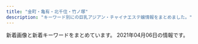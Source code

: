 ```yaml
---
title: "金町・亀有・北千住・竹ノ塚"
description: "キーワード別にの巨乳アジアン・チャイナエステ嬢情報をまとめました。"
---
```


新着画像と新着キーワードをまとめています。
2021年04月06日の情報です。

<DmmAffiliateIns />
<KeywordTable
  shops={
    [
    {
        "url": "http://ningyo-hime.com/",
        "station": "\u7dbe\u702c\u99c5\u6771\u53e3",
        "name": "\u4eba\u9b5a\u59eb",
        "img_links": [
            "http://ningyo-hime.com/images/mobile.jpg",
            "http://ningyo-hime.com/images/slider1/01.jpg",
            "http://ningyo-hime.com/uploadfiles/Image/campaignNingyoHimeCom.jpg",
            "http://ningyo-hime.com/staffPhoto/b20191003141511.jpg",
            "http://ningyo-hime.com/staffPhoto/s20201101082513.jpg",
            "http://ningyo-hime.com/staffPhoto/b20201230174356.jpg",
            "http://ningyo-hime.com/staffPhoto/b20200626161755.jpg",
            "http://ningyo-hime.com/staffPhoto/s20200630134438.jpg",
            "http://ningyo-hime.com/images/slider1/03.jpg",
            "http://ningyo-hime.com/images/gallery1.png",
            "http://ningyo-hime.com/staffPhoto/b20200905132814.jpg",
            "http://ningyo-hime.com/js/sliderLine/slide_prev.png",
            "http://ningyo-hime.com/staffPhoto/s20200905132814.jpg",
            "http://ningyo-hime.com/staffPhoto/s20200707192550.jpg",
            "http://ningyo-hime.com/staffPhoto/s20200626161755.jpg",
            "http://ningyo-hime.com/staffPhoto/b20201212104914.jpg",
            "http://ningyo-hime.com/staffPhoto/b20201212112712.jpg",
            "http://ningyo-hime.com/staffPhoto/s20201230174356.jpg",
            "http://ningyo-hime.com/staffPhoto/s20201212104914.jpg",
            "http://ningyo-hime.com/images/returnBtn.png",
            "http://ningyo-hime.com/staffPhoto/s20191003141511.jpg",
            "http://ningyo-hime.com/js/sliderLine/slide_next.png",
            "http://ningyo-hime.com/staffPhoto/s20201212112712.jpg",
            "http://ningyo-hime.com/staffPhoto/b20200630134438.jpg",
            "http://ningyo-hime.com/staffPhoto/b20201101082513.jpg",
            "http://ningyo-hime.com/staffPhoto/b20200707192550.jpg"
        ],
        "keywords": {
            "C": 2,
            "D": 5,
            "84": 1
        }
    },
    {
        "img_links": [
            "http://www.kenyoku.work/images/1.jpg",
            "http://www.kenyoku.work/images/2.jpg",
            "http://www.kenyoku.work/images/s1.png",
            "http://www.kenyoku.work/img/hana1.jpg",
            "http://www.kenyoku.work/images/head.jpg",
            "http://www.kenyoku.work/images/staff_t.jpg",
            "http://www.kenyoku.work/images/3.jpg",
            "http://www.kenyoku.work/img/miki1.jpg",
            "http://www.kenyoku.work/images/news.jpg",
            "http://www.kenyoku.work/images/info.png",
            "http://www.kenyoku.work/images/4.jpg",
            "http://www.kenyoku.work/images/interior_t.jpg",
            "http://www.kenyoku.work/img/risa1.jpg",
            "http://www.kenyoku.work/images/b1.jpg",
            "http://www.kenyoku.work/images/mobile.jpg",
            "http://www.kenyoku.work/images/int1.png",
            "http://www.kenyoku.work/images/sys.jpg",
            "http://www.kenyoku.work/images/b2.jpg",
            "http://www.kenyoku.work/img/ami1.jpg",
            "http://www.kenyoku.work/images/int2.png"
        ],
        "keywords": {},
        "station": "JR\u91d1\u753a\u99c5\u5317\u53e3",
        "name": "\u5065\u6b32",
        "url": "http://www.kenyoku.work/"
    },
    {
        "img_links": [
            "http://aroma-heal.com/img/cam.jpg",
            "http://aroma-heal.com/staff/mimi/01.jpg",
            "http://aroma-heal.com/img/sys4.png",
            "http://aroma-heal.com/img/botton.jpg",
            "http://aroma-heal.com/img/sys1.png",
            "http://aroma-heal.com/img/t-r.jpg",
            "http://aroma-heal.com/img/info.jpg",
            "http://aroma-heal.com/img/tel.jpg",
            "http://aroma-heal.com/img/t-s.jpg",
            "http://aroma-heal.com/img/sys3.png",
            "http://aroma-heal.com/img/t-t.jpg",
            "http://aroma-heal.com/img/tit.jpg",
            "http://aroma-heal.com/img/pic.jpg",
            "http://aroma-heal.com/img/sys2.png",
            "http://aroma-heal.com/img/paypay.png",
            "http://aroma-heal.com/img/add.jpg",
            "http://aroma-heal.com/staff/yuki/01.jpg",
            "http://aroma-heal.com/img/adrs.jpg",
            "http://aroma-heal.com/img/t-o.jpg",
            "http://aroma-heal.com/staff/aoi/01.jpg",
            "http://aroma-heal.com/img/pc.jpg",
            "http://aroma-heal.com/img/sysetc.png",
            "http://aroma-heal.com/img/t-a.jpg"
        ],
        "keywords": {},
        "name": "\u7f8e\u5802",
        "url": "http://aroma-heal.com/",
        "station": "JR\u5317\u5343\u4f4f\u99c5\u6771\u53e3"
    },
    {
        "keywords": {
            "88": 4,
            "E": 4,
            "87": 4,
            "C": 15,
            "85": 8,
            "86": 6,
            "D": 14,
            "F": 4
        },
        "url": "http://www.yurikago-massage.work/",
        "station": "JR\u91d1\u753a\u99c5\u5317\u53e3",
        "img_links": [
            "http://www.yurikago-massage.work/img/st7.jpg",
            "http://www.yurikago-massage.work/img/fla-1.jpg",
            "http://www.yurikago-massage.work/img/sta8.jpg",
            "http://www.yurikago-massage.work/img/fla-2.jpg",
            "http://www.yurikago-massage.work/img/sta12.jpg",
            "http://www.yurikago-massage.work/img/botton.jpg",
            "http://www.yurikago-massage.work/img/sta13.jpg",
            "http://www.yurikago-massage.work/img/sta11.jpg",
            "http://www.yurikago-massage.work/img/st6.jpg",
            "http://www.yurikago-massage.work/img/st13.jpg",
            "http://www.yurikago-massage.work/img/mo.png",
            "http://www.yurikago-massage.work/img/sta6.jpg",
            "http://www.yurikago-massage.work/img/nos.jpg",
            "http://www.yurikago-massage.work/img/sta9.jpg",
            "http://www.yurikago-massage.work/img/st8.jpg",
            "http://www.yurikago-massage.work/img/st9.jpg",
            "http://www.yurikago-massage.work/img/st09.jpg",
            "http://www.yurikago-massage.work/img/st11.jpg",
            "http://www.yurikago-massage.work/img/st10.jpg",
            "http://www.yurikago-massage.work/img/sta10.jpg",
            "http://www.yurikago-massage.work/img/st12.jpg",
            "http://www.yurikago-massage.work/img/sta7.jpg"
        ],
        "name": "\u3086\u308a\u304b\u3054"
    },
    {
        "img_links": [
            "http://iris.este.work/2/uploadimg/1607661251.jpg",
            "http://iris.este.work/news.jpg",
            "http://iris.este.work/staff_t.jpg",
            "http://iris.este.work/2/uploadimg/1597806778.jpg",
            "http://iris.este.work/2/uploadimg/1591787978.jpg",
            "http://iris.este.work/2/uploadimg/1587527299.jpg",
            "http://iris.este.work/2/uploadimg/1604372331.jpg",
            "http://iris.este.work/head.jpg",
            "http://iris.este.work/sys1.jpg",
            "http://iris.este.work/s1.png",
            "http://iris.este.work/2/uploadimg/1610606666.jpg",
            "http://iris.este.work/2/uploadimg/1610606533.jpg",
            "http://iris.este.work/2/uploadimg/1597642441.jpeg",
            "http://iris.este.work/2/uploadimg/1615527059.jpeg",
            "http://iris.este.work/sys2.jpg",
            "http://iris.este.work/2/uploadimg/1587527512.jpg",
            "http://iris.este.work/int1.png"
        ],
        "url": "http://iris.este.work/",
        "keywords": {
            "E": 2,
            "C": 2,
            "87": 1,
            "90": 1,
            "85": 3,
            "86": 3,
            "D": 4,
            "84": 1,
            "83": 1
        },
        "name": "IRIS \uff5e\u30a2\u30a4\u30ea\u30b9\uff5e",
        "station": "JR\u5317\u5343\u4f4f\u99c5\u6771\u53e3"
    },
    {
        "url": "https://renren.tyo.cm/",
        "keywords": {
            "C": 2,
            "86": 1,
            "E": 3,
            "88": 3,
            "85": 1,
            "87": 1,
            "F": 1
        },
        "img_links": [
            "https://renren.tyo.cm/images/end.png",
            "https://renren.tyo.cm/images/acc1.jpg",
            "https://renren.tyo.cm/images/acc3.jpg",
            "https://renren.tyo.cm/images/sp_top.png",
            "https://renren.tyo.cm/images/link_nav03.jpg",
            "https://renren.tyo.cm/images/link_nav04.jpg",
            "https://renren.tyo.cm/photos/sites/41/2021/03/2021031009153663.jpg",
            "https://renren.tyo.cm/images/link_nav02.jpg",
            "https://renren.tyo.cm/images/acc2.jpg",
            "https://renren.tyo.cm/images/top.png",
            "https://renren.tyo.cm/images/side_mobile.jpg",
            "https://renren.tyo.cm/images/tit_link.png",
            "https://renren.tyo.cm/photos/sites/41/2021/03/202103100916154.jpg",
            "https://renren.tyo.cm/images/tit_new.png",
            "https://renren.tyo.cm/images/acc4.jpg",
            "https://renren.tyo.cm/images/staff02.png",
            "https://renren.tyo.cm/images/side_tel.jpg",
            "https://renren.tyo.cm/photos/sites/41/2021/03/2021031009163856.jpg",
            "https://renren.tyo.cm/images/link_nav01.jpg",
            "https://renren.tyo.cm/photos/sites/41/2021/03/2021031104590881.jpg",
            "https://renren.tyo.cm/images/link_nav06.jpg",
            "https://renren.tyo.cm/images/acc6.jpg",
            "https://renren.tyo.cm/images/acc5.jpg",
            "https://renren.tyo.cm/images/tit_pick.png",
            "https://renren.tyo.cm/photos/sites/41/2021/03/202103100916490.jpg",
            "https://renren.tyo.cm/images/staff01.png",
            "https://renren.tyo.cm/photos/sites/41/2021/03/2021031009191523.jpg",
            "https://renren.tyo.cm/images/link_nav05.jpg"
        ],
        "station": "JR\u4e80\u6709\u99c5\u5357\u53e3",
        "name": "Aroma RenRen"
    },
    {
        "url": "https://lush.jpn.vin/",
        "station": "JR\u91d1\u753a\u99c5\u5317\u53e3",
        "keywords": {
            "90": 8,
            "89": 8,
            "D": 24,
            "87": 8,
            "85": 8,
            "86": 16,
            "C": 14,
            "88": 8
        },
        "img_links": [
            "https://lush.jpn.vin/photos/sites/6/2020/12/2020121402082025.jpg",
            "https://lush.jpn.vin/photos/sites/6/2021/01/2021011906135643.jpg",
            "https://lush.jpn.vin/photos/sites/6/2020/12/2020121402091934.jpg",
            "https://lush.jpn.vin/images/bg_comend.jpg",
            "https://lush.jpn.vin/images/tit_pick.jpg",
            "https://lush.jpn.vin/images/side_mobile.png",
            "https://lush.jpn.vin/photos/sites/6/2020/12/202012140206371.jpg",
            "https://lush.jpn.vin/photos/sites/6/2020/12/2020121402072787.jpg",
            "https://lush.jpn.vin/photos/sites/6/2021/02/2021021804400223.jpg",
            "https://lush.jpn.vin/images/end.jpg",
            "https://lush.jpn.vin/images/girl.png",
            "https://lush.jpn.vin/images/border-bottom.png",
            "https://lush.jpn.vin/images/room1.jpg",
            "https://lush.jpn.vin/images/tit_staff.jpg",
            "https://lush.jpn.vin/images/room3.jpg",
            "https://lush.jpn.vin/images/rb.png",
            "https://lush.jpn.vin/photos/sites/6/2021/01/2021012905303514.jpg",
            "https://lush.jpn.vin/images/lb.png",
            "https://lush.jpn.vin/images/room2.jpg",
            "https://lush.jpn.vin/images/tit_news.png",
            "https://lush.jpn.vin/images/room4.jpg",
            "https://lush.jpn.vin/images/top.png"
        ],
        "name": "\u30e9\u30c3\u30b7\u30e5"
    },
    {
        "keywords": {
            "85": 48,
            "84": 12,
            "86": 48,
            "87": 12,
            "D": 120
        },
        "url": "http://urara.tyo.cm/",
        "img_links": [
            "http://urara.tyo.cm/images/link_nav05.png",
            "http://urara.tyo.cm/images/slider01.png",
            "http://urara.tyo.cm/photos/sites/5/2020/07/2020072904152438.jpg",
            "http://urara.tyo.cm/images/link_nav01.png",
            "http://urara.tyo.cm/images/tit_staff01.png",
            "http://urara.tyo.cm/images/tit_info01.png",
            "http://urara.tyo.cm/images/link_nav04.png",
            "http://urara.tyo.cm/photos/sites/5/2020/08/2020082101302071.jpg",
            "http://urara.tyo.cm/images/link_nav06.png",
            "http://urara.tyo.cm/images/top.png",
            "http://urara.tyo.cm/photos/sites/5/2020/09/2020091508111353.jpg",
            "http://urara.tyo.cm/photos/sites/5/2020/07/2020072904152474.jpg",
            "http://urara.tyo.cm/photos/sites/5/2020/07/2020072904152581.jpg",
            "http://urara.tyo.cm/images/link_nav02.png",
            "http://urara.tyo.cm/photos/sites/5/2021/03/2021032608104729.jpg",
            "http://urara.tyo.cm/photos/sites/5/2020/07/2020072904152344.jpg",
            "http://urara.tyo.cm/images/tit_staff02.png",
            "http://urara.tyo.cm/photos/sites/5/2020/11/2020112706272440.jpg",
            "http://urara.tyo.cm/images/slider03.png",
            "http://urara.tyo.cm/images/pagetop.png",
            "http://urara.tyo.cm/photos/sites/5/2021/02/2021021804210413.jpg",
            "http://urara.tyo.cm/photos/sites/5/2020/10/2020101305325670.jpg",
            "http://urara.tyo.cm/images/slider02.png",
            "http://urara.tyo.cm/images/ico02.png",
            "http://urara.tyo.cm/images/link_nav03.png",
            "http://urara.tyo.cm/images/tit_info02.png",
            "http://urara.tyo.cm/images/bg_infotit.png"
        ],
        "name": "\u9e97",
        "station": "JR\u91d1\u753a\u99c5\u5317\u53e3"
    },
    {
        "station": "\u7af9\u30ce\u585a\u99c5\u6771\u53e3",
        "img_links": [
            "http://esthe-aroma.xyz/images/link.png",
            "http://esthe-aroma.xyz/images/cg01.jpg",
            "http://esthe-aroma.xyz/images/acc1.jpg",
            "http://esthe-aroma.xyz/images/acc.jpg",
            "http://esthe-aroma.xyz/images/esthe3.jpg",
            "http://esthe-aroma.xyz/images/main1.jpg",
            "http://esthe-aroma.xyz/images/home.png",
            "http://esthe-aroma.xyz/images/blog_002.png",
            "http://esthe-aroma.xyz/images/esthe2.jpg",
            "http://esthe-aroma.xyz/images/home_002.png",
            "http://esthe-aroma.xyz/images/main-sp.jpg",
            "http://esthe-aroma.xyz/images/friend.png",
            "http://esthe-aroma.xyz/images/cg02.jpg",
            "http://esthe-aroma.xyz/images/gallery.png",
            "http://esthe-aroma.xyz/images/clear.png",
            "http://esthe-aroma.xyz/images/esthe1.jpg",
            "http://esthe-aroma.xyz/images/staff.png",
            "http://esthe-aroma.xyz/images/info.png",
            "http://esthe-aroma.xyz/images/header3.png"
        ],
        "keywords": {
            "86": 3,
            "87": 3
        },
        "url": "http://esthe-aroma.xyz/",
        "name": "\u5927\u5bb6\u65cf"
    },
    {
        "keywords": {},
        "img_links": [
            "https://image.jimcdn.com/app/cms/image/transf/dimension=1080x1024:format=jpg/path/s491738307dab8ed0/image/i0ab0a1b77accb1c7/version/1616305682/image.jpg",
            "https://image.jimcdn.com/app/cms/image/transf/dimension=1080x1024:format=jpg/path/s491738307dab8ed0/image/i8114f4be25f79eef/version/1617353476/image.jpg",
            "https://image.jimcdn.com/app/cms/image/transf/dimension=1080x1024:format=jpg/path/s491738307dab8ed0/image/ie54739bfe4411825/version/1617353438/image.jpg",
            "https://image.jimcdn.com/app/cms/image/transf/none/path/s491738307dab8ed0/image/iba7a970dbc047ea1/version/1615546334/image.jpg",
            "https://image.jimcdn.com/app/cms/image/transf/none/path/s491738307dab8ed0/image/i5806f8c0fbbca598/version/1417614009/image.jpg"
        ],
        "station": "\u5800\u5207\u83d6\u84b2\u5712\u99c5",
        "name": "\u541b\u5b89",
        "url": "https://kungangm.jimdofree.com/"
    },
    {
        "url": "https://bright.xyz.mn/",
        "keywords": {
            "92": 20,
            "86": 20,
            "G": 22,
            "83": 20,
            "H": 20,
            "F": 40,
            "88": 80,
            "D": 64,
            "89": 20,
            "87": 40,
            "E": 64
        },
        "name": "Plaisir\u30fb\u30d7\u30ec\u30b8\u30fc\u30eb",
        "station": "JR\u4e80\u6709\u99c5\u5357\u53e3",
        "img_links": [
            "https://bright.xyz.mn/photos/sites/10/2020/01/2020010607464468-308x411.jpg",
            "https://bright.xyz.mn/images/staff_bj3.jpg",
            "https://bright.xyz.mn/photos/sites/10/2020/11/2020110507362248.jpg",
            "https://bright.xyz.mn/photos/sites/10/2020/07/2020072612030016.jpg",
            "https://bright.xyz.mn/photos/sites/10/2020/01/2020010607464468.jpg",
            "https://bright.xyz.mn/images/s_therapist.jpg",
            "https://bright.xyz.mn/images/line.png",
            "https://bright.xyz.mn/photos/sites/10/2021/02/2021020306534154.jpg",
            "https://bright.xyz.mn/images/top.png",
            "https://bright.xyz.mn/images/news_bj3.jpg",
            "https://bright.xyz.mn/photos/sites/10/2020/11/2020112603202074.jpg",
            "https://bright.xyz.mn/images/end.png",
            "https://bright.xyz.mn/images/s_pick.png",
            "https://bright.xyz.mn/photos/sites/10/2020/08/2020081003373252.jpg",
            "https://bright.xyz.mn/images/mobile.jpg",
            "https://bright.xyz.mn/photos/sites/10/2020/02/2020022201512671.jpg",
            "https://bright.xyz.mn/photos/sites/10/2021/02/2021020306534154-308x411.jpg",
            "https://bright.xyz.mn/images/1.jpg",
            "https://bright.xyz.mn/photos/sites/10/2020/11/2020112603202074-308x411.jpg",
            "https://bright.xyz.mn/images/s_link.jpg",
            "https://bright.xyz.mn/photos/sites/10/2021/03/2021031707474096.jpg",
            "https://bright.xyz.mn/images/s_news.jpg",
            "https://bright.xyz.mn/photos/sites/10/2021/02/2021021807083143.jpg",
            "https://bright.xyz.mn/images/s_face.jpg",
            "https://bright.xyz.mn/photos/sites/10/2020/08/2020081003373131.jpg",
            "https://bright.xyz.mn/photos/sites/10/2020/07/2020072611535558.jpg",
            "https://bright.xyz.mn/photos/sites/10/2021/03/2021031707474096-308x411.jpg",
            "https://bright.xyz.mn/images/new.jpg",
            "https://bright.xyz.mn/photos/sites/10/2020/07/202007261153576.jpg",
            "https://bright.xyz.mn/images/2.jpg",
            "https://bright.xyz.mn/photos/sites/10/2020/02/2020022201512635.jpg",
            "https://bright.xyz.mn/photos/sites/10/2020/02/2020022201512635-308x411.jpg"
        ]
    },
    {
        "img_links": [
            "http://kokoroan.jps.cm/photos/sites/31/2021/03/2021032515025450.jpg",
            "http://kokoroan.jps.cm/images/room4.jpg",
            "http://kokoroan.jps.cm/images/service_line.jpg",
            "http://kokoroan.jps.cm/images/room1.jpg",
            "http://kokoroan.jps.cm/images/room3.jpg",
            "http://kokoroan.jps.cm/images/ser5.jpg",
            "http://kokoroan.jps.cm/images/bj3.jpg",
            "http://kokoroan.jps.cm/photos/sites/31/2021/03/2021032316410890.jpg",
            "http://kokoroan.jps.cm/photos/sites/31/2021/03/2021032316250143.jpg",
            "http://kokoroan.jps.cm/photos/sites/31/2021/03/2021032515024847.jpg",
            "http://kokoroan.jps.cm/images/staff_line.jpg",
            "http://kokoroan.jps.cm/images/girl-z2.jpg",
            "http://kokoroan.jps.cm/photos/sites/31/2021/03/2021032316245970.jpg",
            "http://kokoroan.jps.cm/images/mobile2.jpg",
            "http://kokoroan.jps.cm/images/top.jpg",
            "http://kokoroan.jps.cm/images/mobile.jpg",
            "http://kokoroan.jps.cm/images/ser2.jpg",
            "http://kokoroan.jps.cm/images/end.jpg",
            "http://kokoroan.jps.cm/images/ser3.jpg",
            "http://kokoroan.jps.cm/photos/sites/31/2021/03/2021032316250291.jpg",
            "http://kokoroan.jps.cm/images/ser4.jpg",
            "http://kokoroan.jps.cm/images/room2.jpg",
            "http://kokoroan.jps.cm/images/ser1.jpg",
            "http://kokoroan.jps.cm/images/girl-z1.jpg"
        ],
        "name": "\u5922\u306e\u5bb6",
        "station": "\u7af9\u30ce\u585a\u99c5\u6771\u53e3",
        "keywords": {
            "D": 3,
            "87": 1,
            "86": 2,
            "C": 11
        },
        "url": "http://kokoroan.jps.cm/"
    },
    {
        "url": "http://www.hi-msg.com/tulip/",
        "name": "Tulip\uff5e\u30c1\u30e5\u30fc\u30ea\u30c3\u30d7",
        "station": "JR\u5357\u5343\u4f4f\u99c5\u5357\u53e3",
        "keywords": {},
        "img_links": []
    },
    {
        "name": "\u7652\u3057\u306e\u5bb6",
        "station": "JR\u4e80\u6709\u99c5\u5317\u53e3",
        "url": "http://www.maria0228.com/",
        "keywords": {},
        "img_links": [
            "http://www.maria0228.com/img/1.jpg",
            "http://www.maria0228.com/img/aya.jpg",
            "http://www.maria0228.com/img/mina.jpg",
            "http://www.maria0228.com/img/yuri.jpg",
            "http://www.maria0228.com/img/erika.jpg",
            "http://www.maria0228.com/img/7.jpg",
            "http://www.maria0228.com/img/2.jpg",
            "http://www.maria0228.com/img/4.jpg",
            "http://www.maria0228.com/img/danni.jpg",
            "http://www.maria0228.com/img/ayumi.jpg",
            "http://www.maria0228.com/img/nana.jpg",
            "http://www.maria0228.com/img/3.jpg",
            "http://www.maria0228.com/img/6.jpg",
            "http://www.maria0228.com/img/5.jpg"
        ]
    },
    {
        "url": "http://bananokoi.ies.bz/",
        "station": "\u7dbe\u702c\u99c5\u6771\u53e3",
        "img_links": [],
        "name": "\u82b1\u306e\u604b",
        "keywords": {}
    },
    {
        "station": "\u7dbe\u702c\u99c5\u6771\u53e3",
        "keywords": {
            "C": 9,
            "D": 9,
            "\u80f8": 1,
            "E": 9,
            "88": 9,
            "90": 18,
            "85": 18,
            "83": 9
        },
        "name": "\u6fc0\u5b89\u5929\u4f7f",
        "url": "http://starrysky.esnavi.work/",
        "img_links": [
            "http://starrysky.esnavi.work/1-1PZ515095RN.jpg",
            "http://starrysky.esnavi.work/2/uploadimg/1574764277.jpg",
            "http://starrysky.esnavi.work/2/uploadimg/1609136908.jpeg",
            "http://starrysky.esnavi.work/iDl2toJilLq62VX.png",
            "https://pwchp.com/images_editor/124/images/1559717095-146381_2.jpg",
            "http://starrysky.esnavi.work/2/uploadimg/1609136727.jpeg",
            "http://starrysky.esnavi.work/2/uploadimg/1565558725.jpg",
            "http://starrysky.esnavi.work/2/uploadimg/1596225793.jpg",
            "https://century.pwchp.com/images/vis_theptframe.png",
            "http://starrysky.esnavi.work/vis_theptframe.png",
            "http://starrysky.esnavi.work/2/uploadimg/1617615141.jpeg"
        ]
    },
    {
        "name": "\u7e01",
        "station": "\u897f\u65b0\u4e95\u99c5\u897f\u53e3",
        "url": "http://rakuen.ies.fun/",
        "keywords": {
            "85": 5,
            "83": 5,
            "\u80f8": 2,
            "C": 5,
            "D": 15,
            "86": 10
        },
        "img_links": [
            "http://rakuen.ies.fun/images/s_staff.png",
            "http://rakuen.ies.fun/images/room1.jpg",
            "http://rakuen.ies.fun/images/s_link.png",
            "http://rakuen.ies.fun/images/info.jpg",
            "http://rakuen.ies.fun/photos/sites/40/2021/04/202104020311230.jpg",
            "http://rakuen.ies.fun/images/s3.jpg",
            "http://rakuen.ies.fun/images/room2.jpg",
            "http://rakuen.ies.fun/images/room4.jpg",
            "http://rakuen.ies.fun/images/info2.jpg",
            "http://rakuen.ies.fun/images/room3.jpg",
            "http://rakuen.ies.fun/photos/sites/40/2021/04/2021040203112138.jpg",
            "http://rakuen.ies.fun/images/s_news.jpg",
            "http://rakuen.ies.fun/photos/sites/40/2021/04/2021040203112298.jpg",
            "http://rakuen.ies.fun/photos/sites/40/2021/04/2021040203112232.jpg",
            "http://rakuen.ies.fun/images/mobile.jpg",
            "http://rakuen.ies.fun/images/tel.jpg"
        ]
    },
    {
        "img_links": [
            "http://youfirstesthe.com/upload/girl/img02/img1_0015.jpg",
            "http://youfirstesthe.com/upload/board/img_1616074420.jpg",
            "http://youfirstesthe.com/upload/girl/img03/img1_0019.jpg",
            "http://youfirstesthe.com/upload/girl/img02/img1_0016.jpg",
            "http://youfirstesthe.com/images/common/tel.png",
            "http://youfirstesthe.com/upload/girl/img02/img1_0020.jpg",
            "http://youfirstesthe.com/upload/girl/img03/img5_0008.jpg",
            "http://youfirstesthe.com/upload/girl/img03/img1_0014.jpg",
            "http://youfirstesthe.com/upload/board/img_1558501433.jpg",
            "http://youfirstesthe.com/images/top/news.png",
            "http://youfirstesthe.com/upload/girl/img02/img1_0007.jpg",
            "http://youfirstesthe.com/upload/girl/img02/img1_0014.jpg",
            "http://youfirstesthe.com/images/top/ranking02.png",
            "http://youfirstesthe.com/upload/girl/img03/img2_0008.jpg",
            "http://youfirstesthe.com/images/top/pickup_box.png",
            "http://youfirstesthe.com/upload/girl/img03/img1_0008.jpg",
            "http://youfirstesthe.com/upload/girl/img03/img4_0008.jpg",
            "http://youfirstesthe.com/upload/board/img_1600470945.jpg",
            "http://youfirstesthe.com/upload/girl/img02/img1_0026.jpg",
            "http://youfirstesthe.com/upload/girl/img02/img1_0021.jpg",
            "http://youfirstesthe.com/upload/girl/img03/img1_0026.jpg",
            "http://youfirstesthe.com/upload/girl/img02/img1_0029.jpg",
            "http://youfirstesthe.com/upload/girl/img03/img2_0019.jpg",
            "http://youfirstesthe.com/upload/girl/img03/img1_0003.jpg",
            "http://youfirstesthe.com/upload/girl/img03/img1_0016.jpg",
            "http://youfirstesthe.com/upload/girl/img03/img1_0015.jpg",
            "http://youfirstesthe.com/images/top/list_btn.png",
            "http://youfirstesthe.com/images/common/main_txt_corona.jpg",
            "http://youfirstesthe.com/upload/girl/img03/img2_0003.jpg",
            "http://youfirstesthe.com/upload/board/img_1555924960.jpg",
            "http://youfirstesthe.com/upload/girl/img03/img4_0007.jpg",
            "http://youfirstesthe.com/upload/board/img_1601452249.jpg",
            "http://youfirstesthe.com/upload/girl/img02/img1_0027.jpg",
            "http://youfirstesthe.com/upload/girl/img03/img1_0029.jpg",
            "http://youfirstesthe.com/upload/girl/img03/img1_0027.jpg",
            "http://youfirstesthe.com/upload/girl/img02/img1_0028.jpg",
            "http://youfirstesthe.com/upload/girl/img03/img3_0008.jpg",
            "http://youfirstesthe.com/upload/girl/img03/img1_0020.jpg",
            "http://youfirstesthe.com/images/top/ranking03.png",
            "http://youfirstesthe.com/images/top/ranking01.png",
            "http://youfirstesthe.com/upload/girl/img03/img2_0007.jpg",
            "http://youfirstesthe.com/upload/girl/img03/img2_0014.jpg",
            "http://youfirstesthe.com/upload/girl/img02/img1_0008.jpg",
            "http://youfirstesthe.com/upload/girl/img03/img1_0007.jpg",
            "http://youfirstesthe.com/upload/girl/img03/img2_0029.jpg",
            "http://youfirstesthe.com/upload/girl/img02/img1_0019.jpg",
            "http://youfirstesthe.com/upload/girl/img03/img3_0007.jpg",
            "http://youfirstesthe.com/upload/girl/img03/img3_0020.jpg",
            "http://youfirstesthe.com/upload/girl/img03/img1_0004.jpg",
            "http://youfirstesthe.com/upload/girl/img02/img1_0004.jpg",
            "http://youfirstesthe.com/upload/girl/img03/img1_0021.jpg",
            "http://youfirstesthe.com/upload/girl/img03/img1_0028.jpg",
            "http://youfirstesthe.com/upload/girl/img02/img1_0003.jpg",
            "http://youfirstesthe.com/upload/girl/img03/img3_0003.jpg",
            "http://youfirstesthe.com/upload/girl/img03/img2_0016.jpg",
            "http://youfirstesthe.com/upload/girl/img03/img2_0028.jpg",
            "http://youfirstesthe.com/upload/girl/img03/img2_0020.jpg",
            "http://youfirstesthe.com/upload/board/img_1616074473.jpg"
        ],
        "station": "\u7dbe\u702c\u99c5\u6771\u53e3",
        "url": "http://youfirstesthe.com/",
        "keywords": {
            "\u30bb\u30af\u30b7\u30fc": 5,
            "G": 5
        },
        "name": "You First*\u30e6\u30fc\u30d5\u30a1\u30fc\u30b9\u30c8"
    },
    {
        "keywords": {},
        "url": "http://e-luxury.work/",
        "name": "Angel",
        "station": "\u7dbe\u702c\u99c5\u897f\u53e3",
        "img_links": [
            "http://e-luxury.work/images/news.jpg",
            "http://e-luxury.work/images/sys.jpg",
            "http://e-luxury.work/images/b1.jpg",
            "http://e-luxury.work/img/eri1.jpg",
            "http://e-luxury.work/images/int2.jpg",
            "http://e-luxury.work/img/mina1.jpg",
            "http://e-luxury.work/images/5.jpg",
            "http://e-luxury.work/img/kayo2.jpg",
            "http://e-luxury.work/images/7.jpg",
            "http://e-luxury.work/images/mobile.jpg",
            "http://e-luxury.work/images/interior_t.jpg",
            "http://e-luxury.work/images/3.jpg",
            "http://e-luxury.work/images/staff_t.jpg",
            "http://e-luxury.work/images/ta.jpg",
            "http://e-luxury.work/img/mimi1.jpg",
            "http://e-luxury.work/img/minami1.jpg",
            "http://e-luxury.work/images/1.jpg",
            "http://e-luxury.work/images/2.jpg",
            "http://e-luxury.work/img/yuki1.jpg",
            "http://e-luxury.work/img/kayo1.jpg",
            "http://e-luxury.work/images/tt.jpg",
            "http://e-luxury.work/images/6.jpg",
            "http://e-luxury.work/images/tel.jpg",
            "http://e-luxury.work/images/int1.jpg",
            "http://e-luxury.work/images/head.jpg",
            "http://e-luxury.work/images/4.jpg",
            "http://e-luxury.work/img/momoka1.jpg"
        ]
    },
    {
        "url": "https://2020-es.com/",
        "station": "JR\u4e80\u6709\u99c5\u5317\u53e3",
        "img_links": [
            "https://2020-es.com/img/menu/1_off.png",
            "https://2020-es.com/img/menu/3_off.png",
            "https://2020-es.com/img/menu/6_off.png",
            "https://2020-es.com/img/course/1.png",
            "https://2020-es.com/img/menu/2_off.png",
            "https://2020-es.com/img/course/3.png",
            "https://2020-es.com/img/fmenu/4_off.png",
            "https://2020-es.com/img/google_button.png",
            "https://2020-es.com/uploaded/girlinfo/6/G1_6_1.jpg",
            "https://2020-es.com/img/fmenu/1_off.png",
            "https://2020-es.com/img/fmenu/2_off.png",
            "https://2020-es.com/img/menu/4_off.png",
            "https://2020-es.com/img/photo_button.png",
            "https://2020-es.com/uploaded/girlinfo/7/G1_7_1.jpg",
            "https://2020-es.com/img/menu/5_off.png",
            "https://2020-es.com/img/course/4.png",
            "https://2020-es.com/img/fmenu/call_off.png",
            "https://2020-es.com/img/fmenu/3_off.png",
            "https://2020-es.com/img/course/2.png"
        ],
        "name": "2020",
        "keywords": {}
    },
    {
        "station": "JR\u91d1\u753a\u99c5\u5317\u53e3",
        "name": "Sakura",
        "keywords": {
            "D": 18,
            "88": 4,
            "86": 14
        },
        "url": "http://esthe-aroma.biz/",
        "img_links": [
            "http://esthe-aroma.biz/img/no.png",
            "http://esthe-aroma.biz/img/cg09.jpg",
            "http://esthe-aroma.biz/img/cg03.jpg",
            "http://esthe-aroma.biz/img/acct.jpg",
            "http://esthe-aroma.biz/img/m03.jpg",
            "http://esthe-aroma.biz/img/m01.jpg",
            "http://esthe-aroma.biz/img/stal.jpg",
            "http://esthe-aroma.biz/img/cg011.jpg",
            "http://esthe-aroma.biz/img/cg021.jpg",
            "http://esthe-aroma.biz/img/m03a.jpg",
            "http://esthe-aroma.biz/img/m02a.jpg",
            "http://esthe-aroma.biz/img/cg02.jpg",
            "http://esthe-aroma.biz/img/top.jpg",
            "http://esthe-aroma.biz/img/tr02.jpg",
            "http://esthe-aroma.biz/img/cg06.jpg",
            "http://esthe-aroma.biz/img/syst.jpg",
            "http://esthe-aroma.biz/img/m01a.jpg",
            "http://esthe-aroma.biz/img/m04.jpg",
            "http://esthe-aroma.biz/img/cg07.jpg",
            "http://esthe-aroma.biz/img/fla03.jpg",
            "http://esthe-aroma.biz/img/cg081.jpg",
            "http://esthe-aroma.biz/img/m06.jpg",
            "http://esthe-aroma.biz/img/cg01.jpg",
            "http://esthe-aroma.biz/img/cg08.jpg",
            "http://esthe-aroma.biz/img/ff.jpg",
            "http://esthe-aroma.biz/img/m02.jpg",
            "http://esthe-aroma.biz/img/m05.jpg",
            "http://esthe-aroma.biz/img/m05a.jpg",
            "http://esthe-aroma.biz/img/fla01.jpg",
            "http://esthe-aroma.biz/img/cg05.jpg",
            "http://esthe-aroma.biz/img/fla02.jpg",
            "http://esthe-aroma.biz/img/cg10.jpg",
            "http://esthe-aroma.biz/img/tr01.jpg",
            "http://esthe-aroma.biz/img/cg101.jpg"
        ]
    },
    {
        "url": "http://www.relax-miyabi.com/",
        "keywords": {
            "D": 6,
            "86": 3,
            "88": 3
        },
        "img_links": [
            "http://www.relax-miyabi.com/img/top-h5R2.jpg",
            "http://www.relax-miyabi.com/files/014.jpg",
            "http://www.relax-miyabi.com/img/top-h5R.jpg",
            "http://www.relax-miyabi.com/img/slider/2.jpg",
            "http://www.relax-miyabi.com/img/slider/3.jpg",
            "http://www.relax-miyabi.com/img/icon_tel.png",
            "http://www.relax-miyabi.com/files/019-03.jpg",
            "http://www.relax-miyabi.com/img/glo_01_off.jpg",
            "http://www.relax-miyabi.com/img/top-course_off.jpg",
            "http://www.relax-miyabi.com/files/014-02.jpg",
            "http://www.relax-miyabi.com/img/glo_04_off.jpg",
            "http://www.relax-miyabi.com/img/bnr-01_off.jpg",
            "http://www.relax-miyabi.com/img/top-course2_off.jpg",
            "http://www.relax-miyabi.com/img/glo_06_off.jpg",
            "http://www.relax-miyabi.com/img/bnr-02_off.jpg",
            "http://www.relax-miyabi.com/img/footer-top_off.jpg",
            "http://www.relax-miyabi.com/files/014-03.jpg",
            "http://www.relax-miyabi.com/files/019-02.jpg",
            "http://www.relax-miyabi.com/img/h4-top.jpg",
            "http://www.relax-miyabi.com/img/glo_05_off.jpg",
            "http://www.relax-miyabi.com/img/slider/1.jpg",
            "http://www.relax-miyabi.com/img/glo_02_off.jpg",
            "http://www.relax-miyabi.com/img/glo_03_off.jpg",
            "http://www.relax-miyabi.com/files/019.jpg"
        ],
        "station": "\u4e94\u53cd\u91ce\u99c5",
        "name": "\u96c5"
    },
    {
        "station": "JR\u4e80\u6709\u99c5\u5317\u53e3",
        "keywords": {},
        "url": "http://manzoku666.ests.jp/",
        "img_links": [],
        "name": "\u6e80\u8db3\u5ea6666"
    },
    {
        "station": "JR\u4e80\u6709\u99c5\u5317\u53e3",
        "url": "http://massage-esthe.red/",
        "name": "BODY RESORT",
        "keywords": {
            "C": 2,
            "D": 20,
            "86": 32
        },
        "img_links": [
            "http://massage-esthe.red/images/staff_images/st1.jpg",
            "http://massage-esthe.red/images/an_4_01.jpg",
            "http://massage-esthe.red/images/slider/slide2.png",
            "http://massage-esthe.red/images/fbb.jpg",
            "http://massage-esthe.red/images/staff_images/sta5.jpg",
            "http://massage-esthe.red/images/staff_images/st6.jpg",
            "http://massage-esthe.red/images/slider/slide4.png",
            "http://massage-esthe.red/images/slider/slide2s.png",
            "http://massage-esthe.red/images/an_2_01.jpg",
            "http://massage-esthe.red/images/staff_images/sta9.jpg",
            "http://massage-esthe.red/images/no.png",
            "http://massage-esthe.red/images/index-2.jpg",
            "http://massage-esthe.red/images/staff_images/sta7.jpg",
            "http://massage-esthe.red/images/line.jpg",
            "http://massage-esthe.red/images/an_3_01.jpg",
            "http://massage-esthe.red/images/an_5_01.jpg",
            "http://massage-esthe.red/images/slider/slide1s.png",
            "http://massage-esthe.red/images/staff_images/st9.jpg",
            "http://massage-esthe.red/images/index-1.jpg",
            "http://massage-esthe.red/images/staff_images/st5.jpg",
            "http://massage-esthe.red/images/staff_images/st2.jpg",
            "http://massage-esthe.red/images/an_1_01.jpg",
            "http://massage-esthe.red/images/an_4_02.jpg",
            "http://massage-esthe.red/images/slider/slide1.png",
            "http://massage-esthe.red/images/r6.jpg",
            "http://massage-esthe.red/images/an_6_02.jpg",
            "http://massage-esthe.red/images/staff_images/sta4.jpg",
            "http://massage-esthe.red/images/an_3_02.jpg",
            "http://massage-esthe.red/images/staff_images/sta6.jpg",
            "http://massage-esthe.red/images/r5.jpg",
            "http://massage-esthe.red/images/slider/slide3s.png",
            "http://massage-esthe.red/images/qr.jpg",
            "http://massage-esthe.red/images/an_6_01.jpg",
            "http://massage-esthe.red/images/staff_images/sta3.jpg",
            "http://massage-esthe.red/images/staff_images/st4.jpg",
            "http://massage-esthe.red/images/slider/slide5s.png",
            "http://massage-esthe.red/images/staff_images/sta2.jpg",
            "http://massage-esthe.red/images/r3.jpg",
            "http://massage-esthe.red/images/staff_images/sl.png",
            "http://massage-esthe.red/images/r4.jpg",
            "http://massage-esthe.red/images/staff_images/sta1.jpg",
            "http://massage-esthe.red/images/e.jpg",
            "http://massage-esthe.red/images/r7.jpg",
            "http://massage-esthe.red/images/an_2_02.jpg",
            "http://massage-esthe.red/images/staff_images/st3.jpg",
            "http://massage-esthe.red/images/an_5_02.jpg",
            "http://massage-esthe.red/images/an_1_02.jpg",
            "http://massage-esthe.red/images/slider/slide4s.png",
            "http://massage-esthe.red/images/r2.jpg",
            "http://massage-esthe.red/images/staff_images/st7.jpg",
            "http://massage-esthe.red/images/line1.jpg",
            "http://massage-esthe.red/images/slider/slide3.png",
            "http://massage-esthe.red/images/slider/slide5.png"
        ]
    },
    {
        "img_links": [
            "https://moon-love.info/images/slider1/02.jpg",
            "https://moon-love.info/uploadfiles/Image/image.png",
            "https://moon-love.info/staffPhoto/s20200711151214.jpg",
            "https://moon-love.info/images/noImg.jpg",
            "https://moon-love.info/images/mobile.jpg",
            "https://moon-love.info/images/returnBtn.png",
            "https://moon-love.info/js/sliderLine/slide_prev.png",
            "https://moon-love.info/staffPhoto/b20200711151214.jpg",
            "https://moon-love.info/staffPhoto/s20200527170611.jpg",
            "https://moon-love.info/images/slider1/03.jpg",
            "https://moon-love.info/uploadfiles/images/campaignIyasiHealCom.jpg",
            "https://moon-love.info/images/gallery1.png",
            "https://moon-love.info/staffPhoto/b20200527170611.jpg",
            "https://moon-love.info/images/slider1/01.jpg",
            "https://moon-love.info/js/sliderLine/slide_next.png"
        ],
        "name": "\u6cc9\u30fb\u3044\u305a\u307f",
        "url": "https://moon-love.info/",
        "keywords": {
            "D": 1,
            "E": 2
        },
        "station": "\u5317\u5343\u4f4f\u99c5\u6771\u53e3"
    },
    {
        "station": "\u7dbe\u702c\u99c5\u897f\u53e3",
        "img_links": [
            "http://spring02.est888.com/css/staff/staff03.png",
            "http://spring02.est888.com/css/nav/nav-006.png",
            "http://spring02.est888.com/css/top04.png",
            "http://spring02.est888.com/css/staff/staff01-b.png",
            "http://spring02.est888.com/css/osusume01.png",
            "http://spring02.est888.com/css/nav/nav-005.png",
            "http://spring02.est888.com/css/staff/staff11-a.png",
            "http://spring02.est888.com/css/nav/nav-001.png",
            "http://spring02.est888.com/css/staff/staff010.png",
            "http://spring02.est888.com/css/staff/staff04-a.png",
            "http://spring02.est888.com/css/staff/staff09-a.png",
            "http://spring02.est888.com/css/staff/staff11-b.png",
            "http://spring02.est888.com/css/staff/staff12-a.png",
            "http://spring02.est888.com/css/staff/staff04-b.png",
            "http://spring02.est888.com/css/top02-left.png",
            "http://spring02.est888.com/css/staff/staff09-b.png",
            "http://spring02.est888.com/css/staff/staff01.png",
            "http://spring02.est888.com/css/staff/staff04.png",
            "http://spring02.est888.com/css/staff/staff12.png",
            "http://spring02.est888.com/css/staff/staff12-b.png",
            "http://spring02.est888.com/css/staff/staff005-b.png",
            "http://spring02.est888.com/css/nav/nav-003.png",
            "http://spring02.est888.com/css/staff/staff09.png",
            "http://spring02.est888.com/css/staff/staff010-b.png",
            "http://spring02.est888.com/css/staff/staff11.png",
            "http://spring02.est888.com/css/staff/staff005-a.png",
            "http://spring02.est888.com/css/staff/staff0008.png",
            "http://spring02.est888.com/css/nav/nav-004.png",
            "http://spring02.est888.com/css/top01.png",
            "http://spring02.est888.com/css/staff/staff010-a.png",
            "http://spring02.est888.com/css/staff/staff008-b.png",
            "http://spring02.est888.com/css/staff/staff005.png",
            "http://spring02.est888.com/css/staff/staff03-a.png",
            "http://spring02.est888.com/css/staff/staff003-b.png",
            "http://spring02.est888.com/css/nav/nav-002.png",
            "http://spring02.est888.com/css/tel.png",
            "http://spring02.est888.com/css/staff/staff01-a.png",
            "http://spring02.est888.com/css/top003.png"
        ],
        "url": "http://spring02.est888.com/",
        "name": "Spring-\u30b9\u30d7\u30ea\u30f3\u30b0-",
        "keywords": {
            "C": 4,
            "85": 3,
            "91": 1,
            "90": 3,
            "E": 2,
            "89": 1,
            "84": 1,
            "G": 1
        }
    },
    {
        "name": "\u604b\u4eba\u697d\u5712",
        "keywords": {
            "D": 3,
            "86": 2,
            "E": 2,
            "89": 1,
            "87": 2
        },
        "url": "http://koi.rankuens.com/",
        "img_links": [
            "http://koi.rankuens.com/css/staff/staff00005.jpg",
            "http://koi.rankuens.com/css/top005.jpg",
            "http://koi.rankuens.com/css/top-001.jpg",
            "http://koi.rankuens.com/css/nav/nav03.jpg",
            "http://koi.rankuens.com/css/nav/nav05.jpg",
            "http://koi.rankuens.com/css/head03.jpg",
            "http://koi.rankuens.com/css/nav/nav02.jpg",
            "http://koi.rankuens.com/css/top004.jpg",
            "http://koi.rankuens.com/css/left.jpg",
            "http://koi.rankuens.com/css/nav/nav01.jpg",
            "http://koi.rankuens.com/css/staff/staff09.jpg",
            "http://koi.rankuens.com/css/staff/staff10.jpg",
            "http://koi.rankuens.com/css/staff/staff00006.jpg",
            "http://koi.rankuens.com/css/nav/nav04.jpg",
            "http://koi.rankuens.com/css/nav/nav06.jpg",
            "http://koi.rankuens.com/css/right.jpg",
            "http://koi.rankuens.com/css/staff/staff08.jpg"
        ],
        "station": "JR\u4e80\u6709\u99c5\u5357\u53e3"
    },
    {
        "url": "http://raku.est888.com/",
        "keywords": {
            "C": 2,
            "89": 1,
            "87": 2,
            "D": 1
        },
        "img_links": [
            "http://raku.est888.com/css/osusume01.jpg",
            "http://raku.est888.com/css/nav/nav-003.jpg",
            "http://raku.est888.com/css/staff/staff01-a.png",
            "http://raku.est888.com/css/tel.png",
            "http://raku.est888.com/css/nav/nav-006.jpg",
            "http://raku.est888.com/css/staff/staff002-a.png",
            "http://raku.est888.com/css/nav/nav-004.jpg",
            "http://raku.est888.com/css/top02-left.png",
            "http://raku.est888.com/css/nav/nav-001.jpg",
            "http://raku.est888.com/css/01.jpg",
            "http://raku.est888.com/css/staff/staff0001-a.png",
            "http://raku.est888.com/css/nav/nav-002.jpg",
            "http://raku.est888.com/css/nav/nav-005.jpg"
        ],
        "name": "\u697d",
        "station": "JR\u91d1\u753a\u99c5\u5317\u53e3"
    },
    {
        "station": "JR\u91d1\u753a\u99c5\u5317\u53e3",
        "keywords": {
            "90": 5,
            "82": 5,
            "D": 10,
            "85": 5,
            "F": 5,
            "87": 5,
            "C": 16
        },
        "url": "http://iyasinobara.oks.bz/",
        "img_links": [
            "http://iyasinobara.oks.bz/photos/sites/36/2021/03/2021030303232197.jpg",
            "http://iyasinobara.oks.bz/images/room1.jpg",
            "http://iyasinobara.oks.bz/photos/sites/36/2019/12/2019121401184994.jpg",
            "http://iyasinobara.oks.bz/images/s_staff.jpg",
            "http://iyasinobara.oks.bz/images/room3.jpg",
            "http://iyasinobara.oks.bz/images/room2.jpg",
            "http://iyasinobara.oks.bz/images/s_shedule.jpg",
            "http://iyasinobara.oks.bz/images/top.jpg",
            "http://iyasinobara.oks.bz/photos/sites/36/2020/02/2020021401252254.jpg",
            "http://iyasinobara.oks.bz/images/s_news.jpg",
            "http://iyasinobara.oks.bz/images/room4.jpg",
            "http://iyasinobara.oks.bz/photos/sites/36/2020/11/2020112101523963.jpg",
            "http://iyasinobara.oks.bz/images/mobile.jpg"
        ],
        "name": "\u7652\u3057\u306e\u8594\u8587"
    },
    {
        "url": "http://angela.esjp.xyz/",
        "name": "Angela \u30a2\u30f3\u30b8\u30a7\u30e9",
        "keywords": {},
        "img_links": [
            "http://angela.esjp.xyz/images/pickup_line.png",
            "http://angela.esjp.xyz/girl/2.jpg",
            "http://angela.esjp.xyz/images/roomimg/photo01.jpg",
            "http://angela.esjp.xyz/girl/5.jpg",
            "http://angela.esjp.xyz/images/topbg.jpg",
            "http://angela.esjp.xyz/images/mobile_bg.png",
            "http://angela.esjp.xyz/girl/1.jpg",
            "http://angela.esjp.xyz/girl/3.jpg",
            "http://angela.esjp.xyz/images/tel_footer.png",
            "http://angela.esjp.xyz/images/nophotos.jpg",
            "http://angela.esjp.xyz/images/newsbg.png",
            "http://angela.esjp.xyz/girl/6.jpg",
            "http://angela.esjp.xyz/girl/4.jpg",
            "http://angela.esjp.xyz/images/roomimg/photo02.jpg",
            "http://angela.esjp.xyz/images/staff_bg.png"
        ],
        "station": "\u7dbe\u702c\u99c5\u6771\u53e3"
    },
    {
        "station": "JR\u4e80\u6709\u99c5\u5317\u53e3",
        "img_links": [],
        "keywords": {},
        "url": "http://kenkohouse.com/",
        "name": "\u5065\u5eb7\u30cf\u30a6\u30b9"
    },
    {
        "keywords": {
            "D": 2,
            "86": 1,
            "85": 2,
            "C": 1,
            "E": 2
        },
        "name": "\u685c",
        "station": "JR\u4e80\u6709\u99c5\u5317\u53e3",
        "img_links": [
            "https://besteste.com/images/slider1/03.jpg",
            "https://besteste.com/staffPhoto/b20201104202235.jpg",
            "https://besteste.com/staffPhoto/s20201104202637.jpg",
            "https://besteste.com/staffPhoto/s20210206174200.jpg",
            "https://besteste.com/staffPhoto/b20201104201732.jpg",
            "https://besteste.com/js/sliderLine/slide_next.png",
            "https://besteste.com/staffPhoto/b20201104202024.jpg",
            "https://besteste.com/staffPhoto/b20201104202509.jpg",
            "https://besteste.com/staffPhoto/s20210206174033.jpg",
            "https://besteste.com/staffPhoto/s20210206174605.jpg",
            "https://besteste.com/images/returnBtn.png",
            "https://besteste.com/staffPhoto/s20201104202024.jpg",
            "https://besteste.com/staffPhoto/s20201104202122.jpg",
            "https://besteste.com/staffPhoto/s20201104202740.jpg",
            "https://besteste.com/staffPhoto/b20210206174200.jpg",
            "https://besteste.com/staffPhoto/b20210206174033.jpg",
            "https://besteste.com/staffPhoto/s20201104201732.jpg",
            "https://besteste.com/staffPhoto/s20201104202235.jpg",
            "https://besteste.com/staffPhoto/b20201104202122.jpg",
            "https://besteste.com/staffPhoto/b20201104202637.jpg",
            "https://besteste.com/staffPhoto/s20201104202559.jpg",
            "https://besteste.com/staffPhoto/b20210206174605.jpg",
            "https://besteste.com/staffPhoto/b20201223163111.jpg",
            "https://besteste.com/staffPhoto/b20201104202740.jpg",
            "https://besteste.com/images/slider1/01.jpg",
            "https://besteste.com/js/sliderLine/slide_prev.png",
            "https://besteste.com/staffPhoto/s20201104202509.jpg",
            "https://besteste.com/staffPhoto/s20210206174329.jpg",
            "https://besteste.com/staffPhoto/b20201104202356.jpg",
            "https://besteste.com/images/mobile.jpg",
            "https://besteste.com/staffPhoto/s20210206174451.jpg",
            "https://besteste.com/staffPhoto/s20201104202356.jpg",
            "https://besteste.com/staffPhoto/b20210206174329.jpg",
            "https://besteste.com/staffPhoto/b20201104202559.jpg",
            "https://besteste.com/staffPhoto/b20210206174451.jpg",
            "https://besteste.com/staffPhoto/s20201223163111.jpg"
        ],
        "url": "https://besteste.com/"
    },
    {
        "keywords": {
            "E": 69,
            "85": 23,
            "86": 48,
            "87": 92,
            "D": 117,
            "83": 23,
            "C": 46,
            "88": 23,
            "80": 23
        },
        "station": "\u7af9\u30ce\u585a\u99c5\u6771\u53e3",
        "name": "\u5b89\u5a1c\u30fb\u30a2\u30f3\u30ca",
        "img_links": [
            "https://anna.iest.info/photos/sites/32/2020/09/2020092310180247.jpg",
            "https://anna.iest.info/images/side_link02.png",
            "https://anna.iest.info/images/09.jpg",
            "https://anna.iest.info/images/room3.jpg",
            "https://anna.iest.info/photos/sites/32/2020/09/2020092310104790.jpg",
            "https://anna.iest.info/photos/sites/32/2020/10/2020102309073277.jpg",
            "https://anna.iest.info/photos/sites/32/2020/09/2020092310084345.jpg",
            "https://anna.iest.info/photos/sites/32/2021/03/202103090634171.jpg",
            "https://anna.iest.info/photos/sites/32/2020/11/2020110204554291.jpg",
            "https://anna.iest.info/images/room1.jpg",
            "https://anna.iest.info/images/room4.jpg",
            "https://anna.iest.info/photos/sites/32/2021/01/2021012102543828.jpg",
            "https://anna.iest.info/images/side_link03.png",
            "https://anna.iest.info/photos/sites/32/2020/09/2020092310053060.jpg",
            "https://anna.iest.info/photos/sites/32/2021/03/2021030906341691.jpg",
            "https://anna.iest.info/images/05.jpg",
            "https://anna.iest.info/images/sp_top.jpg",
            "https://anna.iest.info/photos/sites/32/2021/01/202101230226466.jpg",
            "https://anna.iest.info/photos/sites/32/2020/09/2020092404431618.jpg",
            "https://anna.iest.info/photos/sites/32/2021/01/2021012102544587.jpg",
            "https://anna.iest.info/photos/sites/32/2020/09/2020092310230663.jpg",
            "https://anna.iest.info/photos/sites/32/2020/09/2020092310095442.jpg",
            "https://anna.iest.info/photos/sites/32/2020/09/2020092310053021.jpg",
            "https://anna.iest.info/photos/sites/32/2021/01/2021012302265121.jpg",
            "https://anna.iest.info/images/room2.jpg",
            "https://anna.iest.info/images/top.png",
            "https://anna.iest.info/photos/sites/32/2020/12/2020122407252653.jpg"
        ],
        "url": "https://anna.iest.info/"
    },
    {
        "img_links": [
            "http://esthe-massage.pink/sp/images/cg7.jpg",
            "http://esthe-massage.pink/images/pick.jpg",
            "http://esthe-massage.pink/images/line.jpg",
            "http://esthe-massage.pink/images/mobile1.jpg",
            "http://esthe-massage.pink/images/news.jpg",
            "http://esthe-massage.pink/images/top.png",
            "http://esthe-massage.pink/images/cg7.jpg",
            "http://esthe-massage.pink/sp/images/cg3.jpg",
            "http://esthe-massage.pink/images/end3.png",
            "http://esthe-massage.pink/sp/images/cg9.jpg",
            "http://esthe-massage.pink/images/cg1.jpg",
            "http://esthe-massage.pink/images/compaign.jpg",
            "http://esthe-massage.pink/images/cg2.jpg",
            "http://esthe-massage.pink/images/mobile.jpg",
            "http://esthe-massage.pink/sp/images/teline.png",
            "http://esthe-massage.pink/sp/images/cg2.jpg",
            "http://esthe-massage.pink/sp/images/top-img01.png",
            "http://esthe-massage.pink/sp/images/cg6.jpg",
            "http://esthe-massage.pink/images/cg9.jpg",
            "http://esthe-massage.pink/images/aboutus.jpg",
            "http://esthe-massage.pink/images/cg3.jpg",
            "http://esthe-massage.pink/images/bb.png",
            "http://esthe-massage.pink/sp/images/cg1.jpg",
            "http://esthe-massage.pink/images/line2.jpg",
            "http://esthe-massage.pink/sp/images/telb.png",
            "http://esthe-massage.pink/images/tb.png",
            "http://esthe-massage.pink/images/tb1.png",
            "http://esthe-massage.pink/sp/images/tel.png",
            "http://esthe-massage.pink/images/staff_s.jpg",
            "http://esthe-massage.pink/images/staff_tit.jpg",
            "http://esthe-massage.pink/images/newface.jpg",
            "http://esthe-massage.pink/images/cg6.jpg"
        ],
        "keywords": {
            "D": 6
        },
        "url": "http://esthe-massage.pink/",
        "name": "\u96c5",
        "station": "JR\u91d1\u753a\u99c5\u5317\u53e3"
    },
    {
        "station": "\u6885\u5cf6\u99c5",
        "keywords": {},
        "url": "http://kenkounoie-umejima.este88.com/",
        "img_links": [
            "http://kenkounoie-umejima.este88.com/images/img3.jpg",
            "http://kenkounoie-umejima.este88.com/images/acc2.jpg",
            "http://kenkounoie-umejima.este88.com/images/img2.jpg",
            "http://kenkounoie-umejima.este88.com/images/acc3.jpg",
            "http://kenkounoie-umejima.este88.com/gals/risa1.jpg",
            "http://kenkounoie-umejima.este88.com/gals/ai1.jpg",
            "http://kenkounoie-umejima.este88.com/images/acc5.jpg",
            "http://kenkounoie-umejima.este88.com/gals/mimi1.jpg",
            "http://kenkounoie-umejima.este88.com/gals/emi1.jpg",
            "http://kenkounoie-umejima.este88.com/i/sp02.jpg",
            "http://kenkounoie-umejima.este88.com/gals/rika1.jpg",
            "http://kenkounoie-umejima.este88.com/gals/kiki1.jpg",
            "http://kenkounoie-umejima.este88.com/images/info.png",
            "http://kenkounoie-umejima.este88.com/gals/akane1.jpg",
            "http://kenkounoie-umejima.este88.com/images/img1.jpg",
            "http://kenkounoie-umejima.este88.com/images/img4.jpg",
            "http://kenkounoie-umejima.este88.com/images/acc1.jpg",
            "http://kenkounoie-umejima.este88.com/images/qr.jpg",
            "http://kenkounoie-umejima.este88.com/images/acc4.jpg"
        ],
        "name": "\u5065\u5eb7\u306e\u5bb6"
    },
    {
        "name": "\u6c17\u697d\u6574\u4f53\u9662",
        "keywords": {
            "C": 10
        },
        "url": "http://www.kiraku-seitaiin.com/",
        "station": "\u897f\u65b0\u4e95\u99c5\u897f\u53e3",
        "img_links": [
            "http://www.kiraku-seitaiin.com/files/008.jpg",
            "http://www.kiraku-seitaiin.com/common/img/image3.jpg",
            "http://www.kiraku-seitaiin.com/common/img/shop/r2.jpg",
            "http://www.kiraku-seitaiin.com/files/010.jpg",
            "http://www.kiraku-seitaiin.com/files/001.jpg",
            "http://www.kiraku-seitaiin.com/common/img/tel2.png",
            "http://www.kiraku-seitaiin.com/common/img/image2.jpg",
            "http://www.kiraku-seitaiin.com/common/img/shop/r4.jpg",
            "http://www.kiraku-seitaiin.com/files/007.jpg",
            "http://www.kiraku-seitaiin.com/common/img/shop/r1.jpg",
            "http://www.kiraku-seitaiin.com/common/img/image1.jpg",
            "http://www.kiraku-seitaiin.com/common/img/top_img001.png",
            "http://www.kiraku-seitaiin.com/files/004.jpg",
            "http://www.kiraku-seitaiin.com/common/img/shop/r3.jpg",
            "http://www.kiraku-seitaiin.com/files/009.jpg"
        ]
    },
    {
        "name": "\u611b",
        "img_links": [
            "http://ayase-ai.jpest.net/uploads//sites/33/2020/12/ma01-1.jpg",
            "http://ayase-ai.jpest.net/uploads//sites/33/2020/11/g4.jpg",
            "http://ayase-ai.jpest.net/uploads//sites/33/2020/12/main_bottom-1.png",
            "http://ayase-ai.jpest.net/uploads//sites/33/2020/12/main_top-1.png",
            "http://ayase-ai.jpest.net/uploads//sites/33/2020/11/g2.jpg",
            "http://ayase-ai.jpest.net/uploads//sites/33/2020/12/re.jpg",
            "http://ayase-ai.jpest.net/uploads//sites/33/2020/12/main_top.png",
            "http://ayase-ai.jpest.net/uploads//sites/33/2021/01/g1.jpg",
            "http://ayase-ai.jpest.net/uploads//sites/33/2020/11/g6-225x300.jpg",
            "http://ayase-ai.jpest.net/uploads//sites/33/2020/11/g6.jpg",
            "http://ayase-ai.jpest.net/uploads//sites/33/2020/12/r1.png",
            "http://ayase-ai.jpest.net/uploads//sites/33/2021/01/g1-225x300.jpg",
            "http://ayase-ai.jpest.net/uploads//sites/33/2020/11/g2-225x300.jpg",
            "http://ayase-ai.jpest.net/uploads//sites/33/2020/11/g4-225x300.jpg",
            "http://ayase-ai.jpest.net/uploads//sites/33/2020/12/ss.png",
            "http://ayase-ai.jpest.net/uploads//sites/33/2020/11/g1.jpg",
            "http://ayase-ai.jpest.net/uploads//sites/33/2020/11/g5-225x300.jpg",
            "http://ayase-ai.jpest.net/uploads//sites/33/2020/12/r2-1.png",
            "http://ayase-ai.jpest.net/uploads//sites/33/2020/12/mobile-1.jpg",
            "http://ayase-ai.jpest.net/uploads//sites/33/2020/11/m-top02-1.jpg",
            "http://ayase-ai.jpest.net/uploads//sites/33/2020/11/g1-225x300.jpg",
            "http://ayase-ai.jpest.net/uploads//sites/33/2020/11/g3.jpg",
            "http://ayase-ai.jpest.net/uploads//sites/33/2020/11/g5.jpg",
            "http://ayase-ai.jpest.net/uploads//sites/33/2020/12/main_bottom.png",
            "http://ayase-ai.jpest.net/uploads//sites/33/2020/12/shishu-2.png",
            "http://ayase-ai.jpest.net/uploads//sites/33/2020/12/r3-1.png",
            "http://ayase-ai.jpest.net/uploads//sites/33/2020/11/g3-225x300.jpg",
            "http://ayase-ai.jpest.net/uploads//sites/33/2020/12/r4-1.png"
        ],
        "url": "http://ayase-ai.jpest.net/",
        "station": "\u7dbe\u702c\u99c5\u6771\u53e3",
        "keywords": {}
    },
    {
        "keywords": {},
        "station": "\u7dbe\u702c\u99c5",
        "name": "heart Peace \uff5e\u30cf\u30fc\u30c8\u30d4\u30fc\u30b9\uff5e",
        "img_links": [],
        "url": "https://heart-peace.business.site/"
    },
    {
        "station": "\u6885\u5cf6\u99c5",
        "img_links": [
            "http://relax-esthe.tokyo/css/staff/staff06.png",
            "http://relax-esthe.tokyo/css/top-left01.jpg",
            "http://relax-esthe.tokyo/css/m-yejiao.jpg",
            "http://relax-esthe.tokyo/css/staff/staff0n.png",
            "http://relax-esthe.tokyo/css/m-top-right03.jpg",
            "http://relax-esthe.tokyo/images/call.png",
            "http://relax-esthe.tokyo/css/m-head1.jpg",
            "http://relax-esthe.tokyo/css/staff/staff07.png",
            "http://relax-esthe.tokyo/css/staff/staff01.png",
            "http://relax-esthe.tokyo/css/staff/staff05.png",
            "http://relax-esthe.tokyo/css/m-top02.jpg",
            "http://relax-esthe.tokyo/css/m-left.jpg",
            "http://relax-esthe.tokyo/css/m-top-right01.jpg",
            "http://relax-esthe.tokyo/css/m-top-right02.jpg",
            "http://relax-esthe.tokyo/css/staff/staff08.png",
            "http://relax-esthe.tokyo/css/staff/staff02.png",
            "http://relax-esthe.tokyo/css/m-top-right04.jpg",
            "http://relax-esthe.tokyo/css/staff/staff03.png",
            "http://relax-esthe.tokyo/css/m-right.jpg"
        ],
        "name": "Amor-\u30a2\u30e2\u30fc\u30eb-",
        "keywords": {},
        "url": "http://relax-esthe.tokyo/"
    },
    {
        "keywords": {},
        "img_links": [],
        "station": "\u6885\u5cf6\u99c5",
        "name": "\u5fc3",
        "url": "http://sumirety.xyz/"
    },
    {
        "url": "https://lux.abnavi.info/",
        "name": "Bijou\uff5e\u30d3\u30b8\u30e5\u30fc\uff5e",
        "keywords": {
            "F": 2,
            "86": 1,
            "88": 1,
            "85": 1,
            "87": 2,
            "C": 14,
            "90": 1,
            "D": 2,
            "E": 2
        },
        "img_links": [
            "https://lux.abnavi.info/photos/sites/13/2021/03/2021031018112378.jpg",
            "http://komajo2.a1.ies.bz/upload/sites/13/2021/03/2021031018112457.jpg",
            "https://lux.abnavi.info/images/s_news.png",
            "https://lux.abnavi.info/images/top.png",
            "http://komajo2.a1.ies.bz/upload/sites/13/2021/03/2021031018104675.jpg",
            "https://lux.abnavi.info/photos/sites/13/2021/03/2021031018104825.jpg",
            "https://lux.abnavi.info/images/s_link.png",
            "https://lux.abnavi.info/images/s_pick.jpg",
            "https://lux.abnavi.info/photos/sites/13/2021/03/2021032112464790.jpg",
            "https://lux.abnavi.info/images/room3.jpg",
            "http://komajo2.a1.ies.bz/upload/sites/13/2021/03/2021031018112378.jpg",
            "https://lux.abnavi.info/images/s_staff.png",
            "https://lux.abnavi.info/images/room4.jpg",
            "https://lux.abnavi.info/images/room2.jpg",
            "http://komajo2.a1.ies.bz/upload/sites/13/2021/03/202103101811253.jpg",
            "https://lux.abnavi.info/photos/sites/13/2021/03/2021031018104675.jpg",
            "https://lux.abnavi.info/images/nbj1.png",
            "https://lux.abnavi.info/photos/sites/13/2021/03/202103101811253.jpg",
            "https://lux.abnavi.info/images/room1.jpg",
            "https://lux.abnavi.info/images/mobile.png",
            "https://lux.abnavi.info/images/nbj3.jpg",
            "https://lux.abnavi.info/images/info.jpg",
            "https://lux.abnavi.info/photos/sites/13/2021/03/2021031018112457.jpg",
            "http://komajo2.a1.ies.bz/upload/sites/13/2021/03/2021031018104825.jpg"
        ],
        "station": "JR\u4e80\u6709\u99c5\u5357\u53e3"
    },
    {
        "url": "http://www.luckystar.esturl.com/",
        "img_links": [
            "http://www.luckystar.esturl.com/files/003.jpg",
            "http://www.luckystar.esturl.com/files/002-02.jpg",
            "http://www.luckystar.esturl.com/files/005-03.jpg",
            "http://www.luckystar.esturl.com/files/005-02.jpg",
            "http://www.luckystar.esturl.com/images/slider/3.jpg",
            "http://www.luckystar.esturl.com/files/005.jpg",
            "http://www.luckystar.esturl.com/files/001.jpg",
            "http://www.luckystar.esturl.com/img/goback.jpg",
            "http://www.luckystar.esturl.com/images/slider/1.jpg",
            "http://www.luckystar.esturl.com/files/003-02.jpg",
            "http://www.luckystar.esturl.com/files/001-03.jpg",
            "http://www.luckystar.esturl.com/img/pickup.jpg",
            "http://www.luckystar.esturl.com/img/ttl_info.png",
            "http://www.luckystar.esturl.com/img/btn_blog.png",
            "http://www.luckystar.esturl.com/files/002.jpg",
            "http://www.luckystar.esturl.com/img/tel.png",
            "http://www.luckystar.esturl.com/img/ttl_news.png",
            "http://www.luckystar.esturl.com/files/003-03.jpg",
            "http://www.luckystar.esturl.com/images/slider/2.jpg",
            "http://www.luckystar.esturl.com/files/001-02.jpg",
            "http://www.luckystar.esturl.com/files/002-03.jpg"
        ],
        "station": "JR\u4e80\u6709\u99c5\u5317\u53e3",
        "keywords": {
            "87": 4,
            "D": 8,
            "C": 11,
            "86": 4
        },
        "name": "\u30e9\u30c3\u30ad\u30fc\u30b9\u30bf\u30fc"
    },
    {
        "img_links": [
            "http://spring.est888.com/css/nav/nav-001.png",
            "http://spring.est888.com/css/staff/staff11-a.png",
            "http://spring.est888.com/css/staff/staff14-a.png",
            "http://spring.est888.com/css/staff/staff012.png",
            "http://spring.est888.com/css/staff/staff13-a.png",
            "http://spring.est888.com/css/tel.png",
            "http://spring.est888.com/css/staff/staff001.png",
            "http://spring.est888.com/css/nav/nav-002.png",
            "http://spring.est888.com/css/staff/staff010.png",
            "http://spring.est888.com/css/staff/staff004-b.png",
            "http://spring.est888.com/css/staff/staff004.png",
            "http://spring.est888.com/css/staff/staff012-b.png",
            "http://spring.est888.com/css/staff/staff001-b.png",
            "http://spring.est888.com/css/staff/staff17.png",
            "http://spring.est888.com/css/nav/nav-004.png",
            "http://spring.est888.com/css/staff/staff13.png",
            "http://spring.est888.com/css/nav/nav-006.png",
            "http://spring.est888.com/css/staff/staff14.png",
            "http://spring.est888.com/css/staff/staff0005.png",
            "http://spring.est888.com/css/staff/staff004-a.png",
            "http://spring.est888.com/css/nav/nav-005.png",
            "http://spring.est888.com/css/staff/staff16-b.png",
            "http://spring.est888.com/css/staff/staff0010-b.png",
            "http://spring.est888.com/css/staff/staff16-a.png",
            "http://spring.est888.com/css/staff/staff17-b.png",
            "http://spring.est888.com/css/staff/staff010-a.png",
            "http://spring.est888.com/css/staff/staff012-a.png",
            "http://spring.est888.com/css/staff/staff16.png",
            "http://spring.est888.com/css/staff/staff17-a.png",
            "http://spring.est888.com/css/top0000000003.jpg",
            "http://spring.est888.com/css/staff/staff11-b.png",
            "http://spring.est888.com/css/staff/staff0005-b.png",
            "http://spring.est888.com/css/staff/staff11.png",
            "http://spring.est888.com/css/top001.png",
            "http://spring.est888.com/css/staff/staff0005-a.png",
            "http://spring.est888.com/css/staff/staff14-b.png",
            "http://spring.est888.com/css/nav/nav-003.png",
            "http://spring.est888.com/css/staff/staff001-a.png"
        ],
        "name": "Spring \uff5e\u30b9\u30d7\u30ea\u30f3\u30b0\uff5e",
        "station": "JR\u91d1\u753a\u99c5\u5317\u53e3",
        "keywords": {
            "90": 5,
            "84": 1,
            "89": 1,
            "91": 1,
            "D": 3,
            "85": 2,
            "E": 1,
            "C": 3
        },
        "url": "http://spring.est888.com/"
    }
]
}
/>
<DmmAffiliateScript />
